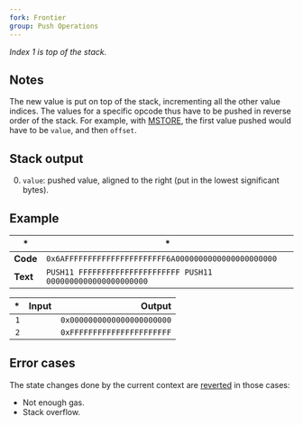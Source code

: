 ```yaml
---
fork: Frontier
group: Push Operations
---
```


*Index 1 is top of the stack.*

## Notes

The new value is put on top of the stack, incrementing all the other value indices. The values for a specific opcode thus have to be pushed in reverse order of the stack. For example, with [MSTORE](/#52), the first value pushed would have to be `value`, and then `offset`.

## Stack output

0. `value`: pushed value, aligned to the right (put in the lowest significant bytes).

## Example

| * | * |
|---|---|
| **Code** | `0x6AFFFFFFFFFFFFFFFFFFFFFF6A0000000000000000000000` |
| **Text** | `PUSH11 FFFFFFFFFFFFFFFFFFFFFF PUSH11 0000000000000000000000` |

| * | Input | Output |
|--:|------:|-------:|
| `1` | | `0x0000000000000000000000` |
| `2` | | `0xFFFFFFFFFFFFFFFFFFFFFF` |

## Error cases

The state changes done by the current context are [reverted](#FD) in those cases:
- Not enough gas.
- Stack overflow.
